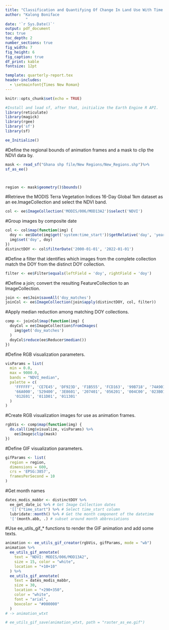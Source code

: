 ```yaml
---
title: "Classification and Quantifying Of Change In Land Use With Time Series In Ghana"
author: "Kalong Boniface 
         "
date: '`r Sys.Date()`'
output: pdf_document
toc: true
toc_depth: 2
number_sections: true
fig_width: 7
fig_height: 6
fig_caption: true
df_print: kable
fontsize: 12pt

template: quarterly-report.tex
header-includes:
  - \setmainfont{Times New Roman}
---
```


```r
knitr::opts_chunk$set(echo = TRUE)

#Install and load sf, after that, initialize the Earth Engine R API.
library(reticulate)
library(magick)
library(rgee)
library('sf')
library(sf)

```
```r
ee_Initialize()
```
#Define the regional bounds of animation frames and a mask to clip the NDVI data by.
```r
mask <- read_sf("Ghana shp file/New Regions/New_Regions.shp")%>% 
sf_as_ee()



region <- mask$geometry()$bounds()

```
#Retrieve the MODIS Terra Vegetation Indices 16-Day Global 1km dataset as an ee.ImageCollection and select the NDVI band.
```r
col <- ee$ImageCollection('MODIS/006/MOD13A2')$select('NDVI')
```
#Group images by composite date
```r
col <- col$map(function(img) {
  doy <- ee$Date(img$get('system:time_start'))$getRelative('day', 'year')
  img$set('doy', doy)
})
distinctDOY <- col$filterDate('2000-01-01', '2022-01-01')
```
#Define a filter that identifies which images from the complete collection match the DOY from the distinct DOY collection.
```r
filter <- ee$Filter$equals(leftField = 'doy', rightField = 'doy')
```
#Define a join; convert the resulting FeatureCollection to an ImageCollection.
```r
join <- ee$Join$saveAll('doy_matches')
joinCol <- ee$ImageCollection(join$apply(distinctDOY, col, filter))
```
#Apply median reduction among matching DOY collections.
```r
comp <- joinCol$map(function(img) {
  doyCol = ee$ImageCollection$fromImages(
    img$get('doy_matches')
  )
  doyCol$reduce(ee$Reducer$median())
})
```
#Define RGB visualization parameters.
```r
visParams = list(
  min = 0.0,
  max = 9000.0,
  bands = "NDVI_median",
  palette = c(
    'FFFFFF', 'CE7E45', 'DF923D', 'F1B555', 'FCD163', '99B718', '74A901',
    '66A000', '529400', '3E8601', '207401', '056201', '004C00', '023B01',
    '012E01', '011D01', '011301'
  )
)
```
#Create RGB visualization images for use as animation frames.
```r
rgbVis <- comp$map(function(img) {
  do.call(img$visualize, visParams) %>%
    ee$Image$clip(mask)
})
```
#Define GIF visualization parameters.
```r
gifParams <- list(
  region = region,
  dimensions = 600,
  crs = 'EPSG:3857',
  framesPerSecond = 10
)
```
#Get month names
```r
dates_modis_mabbr <- distinctDOY %>%
  ee_get_date_ic %>% # Get Image Collection dates
  '[['("time_start") %>% # Select time_start column
  lubridate::month() %>% # Get the month component of the datetime
  '['(month.abb, .) # subset around month abbreviations
```
#Use ee_utils_gif_* functions to render the GIF animation and add some texts.
```r
animation <- ee_utils_gif_creator(rgbVis, gifParams, mode = "wb")
animation %>%
  ee_utils_gif_annotate(
    text = "NDVI: MODIS/006/MOD13A2",
    size = 15, color = "white",
    location = "+10+10"
  ) %>%
  ee_utils_gif_annotate(
    text = dates_modis_mabbr,
    size = 30,
    location = "+290+350",
    color = "white",
    font = "arial",
    boxcolor = "#000000"
  ) 
# -> animation_wtxt

# ee_utils_gif_save(animation_wtxt, path = "raster_as_ee.gif")
```
    
    